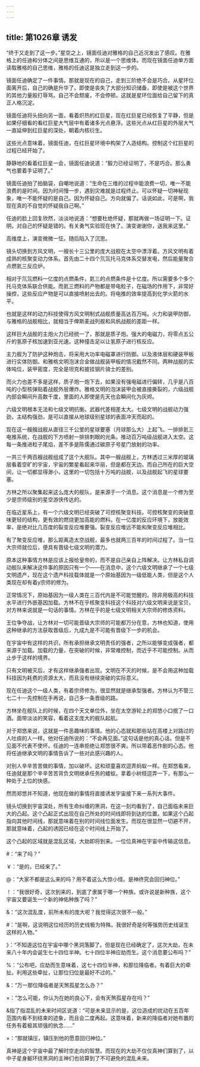 ```yaml
---
---
---
```

title: 第1026章 诱发
---



“终于又走到了这一步。”星空之上，镜面任迪对雅格的自己近况发出了感叹。在雅格上的任迪和分体之间是思维互通的，所以是一个思维体。而现在镜面任迪单方面读取雅格的自己思维，雅格的任迪这是独立走到这一步的。

镜面任迪确定了一件事情。那就是现在的自己，走到三阶绝不会是巧合。从星环位面离开后，自己的确是升华了。即使是丧失了大部分知识储备，即使是被这个世界的其他力量殴打辱骂。自己不会颓废，不会停顿。这就是星环位面给自己留下的真正人格沉淀。

镜面任迪将头扭向另一面，看着炽热的红巨星，现在红巨星已经恢复了平静，但是如果仔细看的看红巨星大气层中有着诸多光点悬浮。这些光点从红巨星的外层大气一直延伸到红巨星的深处，朝着内核衍生。

这些光点意味着，镜面任迪，在红巨星环境中构架了人造结构。控制这个红巨星的过程已经开始了。

静静地的看着红巨星一会，镜面任迪说道：“毅力已经证明了，不是巧合。那么勇气也要着手证明了。”

镜面任迪拍了拍脑袋，自嘲地说道：“生命在三维的过程中能浪费一切，唯一不能浪费的是时间。因为时间慢一步，遇到灾难就是过程终止。可以怀疑一切神秘现象，唯一不能怀疑的是自己。因为怀疑自己。方向就偏了。话说如此，可是啊，我现在真的不自觉的怀疑我自己啊。”

任迪的脸上回复欣然，淡淡地说道：“想要杜绝怀疑，那就再做一场证明一下。证明，对自己的怀疑是错的。有关勇气实验现在快了。演变谢谢你，送我来这里。”

高维度上，演变微微一怔。随后陷入了沉思。

镜头切换到方风文明，一艘长十三公里的庞大战舰在太空中漂浮着。方风文明有着成熟的核聚变动力体系。首先由二十四个氘氚托马克体系交替发电，然后能量聚合点燃氦三反应炉。

相对于氘氚燃料一亿度的点燃条件，氦三的点燃条件是十亿度。所以需要多个多个托马克体系联合供能。而氦三燃料的产物都是带电粒子，在磁场的作用下，非常好操控，这些反应产物是可以直接喷射出去的。将电推的效率提高到化学火箭的水平。

也就是这样的动力科技使得方风文明制式战舰质量高达百万吨。火力和装甲防御，与雅格的战舰相比，就相当于俾斯麦战列舰和风帆战舰的差距一样。

这样巨大战舰的主炮火力已经统一了，那就是质子炮。强大的电磁力，将零点五公斤的氢原子核加速到亚光速。这种撞击足以让氢原子进行核反应。

主力舰为了防护这种炮击，将采用大功率电磁罩进行防御。以及液体层和硬装甲板进行实体防御。和雅格文明泡沫合金做战舰装甲板的情况截然不同。两种战舰的实体吨位，装甲密度，完全是坦克和披挂钢片骑士的差别。

而火力也差不多是这样，质子炮一炮下去，如果没有强电磁进行偏转，几乎是八百吨的小型核弹贴着战舰外层爆炸。雅格文明的泡沫装甲会被直接撕裂的，六级战舰内部会瞬间升高数千度，里面的人即使是先天也会瞬间化为灰烬。

六级文明根本无法和七级文明抗衡。武器代差相差太大。七级文明的战舰动力强劲，主结构强劲，是可以直接从地球级别星球的表面冲天而起的。

现在这一艘艘战舰从直径三千公里的星球要塞（月球那么大）上起飞。一排排氦三电推系统，在战舰的下方喷射一排排刺眼的光条。推动百万吨级战舰进入太空。这每一条推进粒子尾焰，差不多是陈儒通过碳原子号星门放射的功率。

一共三千两百艘战舰组成了这个大舰队。其中一艘战舰上，方林透过三米厚的玻璃层看着空旷的宇宙，宇宙的繁星看起来华丽，但是都在天边。而自己所在的巨大空间，让一切都显得渺小，这里的一切包括十万吨的战舰，以及战舰起飞的星球要塞。

方林之所以聚集起来这么庞大的舰队，是来源于一个消息。这个消息是一个修为至少是宗师级别的星空游侠传达的。

在临近星系上，有一个六级文明已经突破了可控核聚变科技。可控核聚变的突破意味更轻的结构，更有效的燃烧更加高能的燃料。在一亿度的反应环境下，放能效率，是绝对比几百度的裂变反应堆要强。裂变反应堆远不能和聚变反应堆相比。

有了聚变反应堆，那么距离造太空战舰，最多也就两三百年的时间过程了。当一位大宗师就位后，便具有晋级七级文明的潜力。

原本这种事情方林是应该上报给皇帝的，而不是自己亲自上阵解决。让方林私自调动舰队来解决这件事的原因只有一个——在消息中，这个六级文明继承了一个七级文明遗产，现在这个遗产科技载体就是一个原始基因为一级低能人类，但是这个人类现在却有着y宗师的修为。

正常情况下，原始基因为一级人类在三百代内是不可能觉醒的。除非用极高的科技水平进行外嵌基因加载。方林不在乎核聚变科技这个科技对六级文明来说是宝贝，对方林来说就是一句话的事情。方林在乎的是七级文明相关大宗师的修炼资料。

王位争夺战，让方林对一切可能晋级大宗师的可能都万分在意，方林也知道，使用这种继承的方法获取晋级后，九成九是不可能有晋级下一步的机会。

在宇宙中有这样的共识，所有承担继承文明责任的强者，之所以能够变成强者，都来源于加载。加载的力量，在突破的时候，非常难控制，而近乎不可能控制。从而止步于这样的境界。

只有文明被灭后，才有这样继承强者出现。文明在不灭的时候，是不会用这种加载科技因为耗费的资源太大，而且没有继续突破的实际意义。

现在任迪这个一级人类，有着宗师修为，很显然就是继承型强者。方林认为不管三七二十一先控制在手再说，自己多一条晋级的路。

方林坐在舰队上的时候，在四个天文单位外，坐在太空游轮上的郑悠小口抿了一口酒。面带淡淡的笑容，看着这支庞大的舰队起航。

对于郑悠来说，这就是一件恶趣味的事情。他的心态就和那些站在高楼上对路过的人吐痰的人一样。他对任迪所说的：“不会再见面。”这句话是他的真心话。但是不见面不代表不使坏。任迪的一连串拒绝让郑悠很不爽。所以带着恶作剧的心态。他将任迪继承文明的事情告诉了一些对此感兴趣的人。

对别人辛辛苦苦做的事情，加以破坏。这和顽童喜欢逗弄蚂蚁一样。在郑悠看来，任迪就是那个辛辛苦苦背负文明继承任务的蝼蚁。拿着小树枝逗弄一下，有那么一种处于上位的快感。

然而郑悠并不知道，他现在做的事情将直接诱发宇宙接下来一系列大事件。

镜头切换到宇宙深处，所有生命纠缠的黑洞，在这一刻均看到了，自己面临未来巨大的凸起。这个凸起正式出现在自己所处的时间线即将到达的位置。如果这个凸起指向其他时间线，那就意味着在别的时间线位面发生。而现在很显然一切避不开，那就意味着，凸起的诱因已经在这个时间线上开始了。

这个凸起的区域就是混乱区域，大劫即将到来。一位位真神在宇宙中传输这信息。

#：“来了吗？”

￥：“是的，已经来了。”

@：“大家不都是这么来的吗？用不着这么大惊小怪。是神终究会回归神位。”

！：“我很好奇，这次到来的，到底了隶属于哪一个种族。或许说是新种族，这个宇宙又要诞生一个新的神佑种族了吗？”

&：“这次混乱度，前所未有的庞大呢？我觉得这次很不一般。”

#：“是啊，这说明这位经历的历史线极为特殊。我很好奇是何等强势历史线诞生这样的人物。”

》：“不知道这位在宇宙中哪个黑洞落脚了。但是现在已经确定了，这次大劫，在未来八十年内会诞生七十四位半神。七十四位半神应劫而生。这个消息要公布吗？”

%：“公布吧，应劫而生意味着，这七十四位半神，和那位降临者。有着巨大的牵扯。利用这些牵扯，让那位归位是最好不过的。”

&：“万一那位降临者是天煞孤星怎么办？”

×：“怎么可能，你认为在她的良心下，会有天煞孤星存在吗？”

&指了指混乱的未来时间区说道：“可是未来显示的是，这位造成的扰动在五百年范围内看不到结束的迹象，而且会二度再起。这意味着，新来的降临者对她布置的任务有着极其顽强的执念……”

×：“那就镇压，镇压到他的愿意回归神位。”

真神是这个宇宙中最了解时空走向的智慧。而现在的大劫不仅仅真神们算到了，以中子星身躯环绕黑洞的主神们也验算到了不可避免的混乱未来。